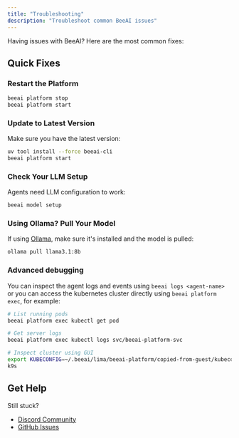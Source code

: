 ```yaml
---
title: "Troubleshooting"
description: "Troubleshoot common BeeAI issues"
---
```


Having issues with BeeAI? Here are the most common fixes:

## Quick Fixes

### Restart the Platform
```bash
beeai platform stop
beeai platform start
```

### Update to Latest Version
Make sure you have the latest version:
```bash
uv tool install --force beeai-cli
beeai platform start
```

### Check Your LLM Setup
Agents need LLM configuration to work:
```bash
beeai model setup
```

### Using Ollama? Pull Your Model
If using [Ollama](https://ollama.com/), make sure it's installed and the model is pulled:
```bash
ollama pull llama3.1:8b
```

### Advanced debugging
You can inspect the agent logs and events using `beeai logs <agent-name>` or you can access the kubernetes
cluster directly using `beeai platform exec`, for example:

```bash
# List running pods
beeai platform exec kubectl get pod

# Get server logs
beeai platform exec kubectl logs svc/beeai-platform-svc

# Inspect cluster using GUI
export KUBECONFIG=~/.beeai/lima/beeai-platform/copied-from-guest/kubeconfig.yaml
k9s
```

## Get Help

Still stuck? 
- [Discord Community](https://discord.gg/NradeA6ZNF)
- [GitHub Issues](https://github.com/i-am-bee/beeai-platform/issues)